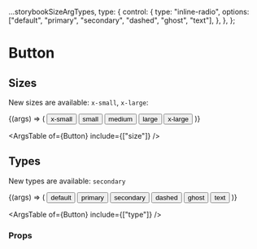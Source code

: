 
<Meta title="antd-ex/Button" component={Button} argTypes={argTypes} />

  ...storybookSizeArgTypes,
  type: {
    control: {
      type: "inline-radio",
      options: ["default", "primary", "secondary", "dashed", "ghost", "text"],
    },
  },
};

# Button

## Sizes

New sizes are available: `x-small`, `x-large`:

<Canvas>
  <Story name="Sizes" argTypes={{ size: { control: { type: null } } }}>
    {(args) => (
      <Block>
        <Button size="x-small" {...args}>
          x-small
        </Button>
        <Button size="small" {...args}>
          small
        </Button>
        <Button {...args}>medium</Button>
        <Button size="large" {...args}>
          large
        </Button>
        <Button size="x-large" {...args}>
          x-large
        </Button>
      </Block>
    )}
  </Story>
</Canvas>

<ArgsTable of={Button} include={["size"]} />

## Types

New types are available: `secondary`

<Canvas>
  <Story name="Types" argTypes={{ type: { control: { type: null } } }}>
    {(args) => (
      <Block>
        <Button type="default" {...args}>
          default
        </Button>
        <Button type="primary" {...args}>
          primary
        </Button>
        <Button type="secondary" {...args}>
          secondary
        </Button>
        <Button type="dashed" {...args}>
          dashed
        </Button>
        <Button type="ghost" {...args}>
          ghost
        </Button>
        <Button type="text" {...args}>
          text
        </Button>
      </Block>
    )}
  </Story>
</Canvas>

<ArgsTable of={Button} include={["type"]} />

### Props

<ArgsTable of={Button} />
